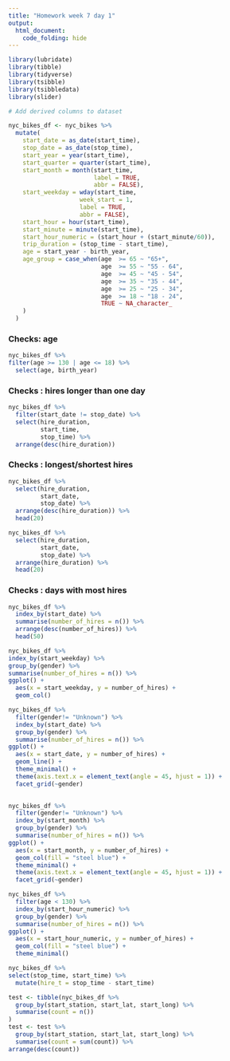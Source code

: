 ```yaml
---
title: "Homework week 7 day 1"
output: 
  html_document:
    code_folding: hide
---
```


```r
library(lubridate)
library(tibble)
library(tidyverse)
library(tsibble)
library(tsibbledata)
library(slider)
```


```r
# Add derived columns to dataset

nyc_bikes_df <- nyc_bikes %>% 
  mutate(
    start_date = as_date(start_time),
    stop_date = as_date(stop_time),
    start_year = year(start_time),
    start_quarter = quarter(start_time),
    start_month = month(start_time,
                        label = TRUE,
                        abbr = FALSE),
    start_weekday = wday(start_time,
                    week_start = 1,
                    label = TRUE,
                    abbr = FALSE),
    start_hour = hour(start_time),
    start_minute = minute(start_time),
    start_hour_numeric = (start_hour + (start_minute/60)),
    trip_duration = (stop_time - start_time),
    age = start_year - birth_year,
    age_group = case_when(age  >= 65 ~ "65+",
                          age  >= 55 ~ "55 - 64",
                          age  >= 45 ~ "45 - 54",
                          age  >= 35 ~ "35 - 44",
                          age  >= 25 ~ "25 - 34",
                          age  >= 18 ~ "18 - 24",
                          TRUE ~ NA_character_
    )
  )
```

### Checks: age
```r
nyc_bikes_df %>% 
filter(age >= 130 | age <= 18) %>% 
  select(age, birth_year)
```
### Checks :  hires longer than one day

```r
nyc_bikes_df %>% 
  filter(start_date != stop_date) %>% 
  select(hire_duration,
         start_time,
         stop_time) %>% 
  arrange(desc(hire_duration))
```
### Checks :  longest/shortest hires

```r
nyc_bikes_df %>% 
  select(hire_duration,
         start_date,
         stop_date) %>% 
  arrange(desc(hire_duration)) %>% 
  head(20)

nyc_bikes_df %>% 
  select(hire_duration,
         start_date,
         stop_date) %>% 
  arrange(hire_duration) %>% 
  head(20)
```

### Checks :  days with most hires
```r
nyc_bikes_df %>%
  index_by(start_date) %>% 
  summarise(number_of_hires = n()) %>% 
  arrange(desc(number_of_hires)) %>% 
  head(50)
```



```r
nyc_bikes_df %>% 
index_by(start_weekday) %>% 
group_by(gender) %>% 
summarise(number_of_hires = n()) %>% 
ggplot() +
  aes(x = start_weekday, y = number_of_hires) +
  geom_col()
```


```r
nyc_bikes_df %>%
  filter(gender!= "Unknown") %>% 
  index_by(start_date) %>%
  group_by(gender) %>% 
  summarise(number_of_hires = n()) %>% 
ggplot() +
  aes(x = start_date, y = number_of_hires) +
  geom_line() +
  theme_minimal() +
  theme(axis.text.x = element_text(angle = 45, hjust = 1)) +
  facet_grid(~gender)
    
```

```r
nyc_bikes_df %>%
  filter(gender!= "Unknown") %>% 
  index_by(start_month) %>%
  group_by(gender) %>% 
  summarise(number_of_hires = n()) %>% 
ggplot() +
  aes(x = start_month, y = number_of_hires) +
  geom_col(fill = "steel blue") +
  theme_minimal() +
  theme(axis.text.x = element_text(angle = 45, hjust = 1)) +
  facet_grid(~gender)
```

```r
nyc_bikes_df %>%
  filter(age < 130) %>% 
  index_by(start_hour_numeric) %>%
  group_by(gender) %>% 
  summarise(number_of_hires = n()) %>% 
ggplot() +
  aes(x = start_hour_numeric, y = number_of_hires) +
  geom_col(fill = "steel blue") +
  theme_minimal() 
```


```r
nyc_bikes_df %>% 
select(stop_time, start_time) %>% 
  mutate(hire_t = stop_time - start_time)
```

```r
test <- tibble(nyc_bikes_df %>% 
  group_by(start_station, start_lat, start_long) %>% 
  summarise(count = n())
)
test <- test %>% 
  group_by(start_station, start_lat, start_long) %>% 
  summarise(count = sum(count)) %>% 
arrange(desc(count))


```


